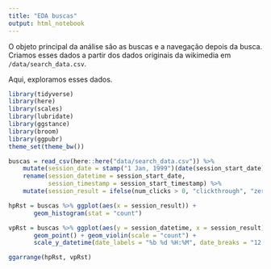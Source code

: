 ```yaml
---
title: "EDA buscas"
output: html_notebook
---
```


O objeto principal da análise são as buscas e a navegação depois da busca. Criamos esses dados a partir dos dados originais da wikimedia em `/data/search_data.csv`. 

Aqui, exploramos esses dados. 

```r
library(tidyverse)
library(here)
library(scales)
library(lubridate)
library(ggstance)
library(broom)
library(ggpubr)
theme_set(theme_bw())
```

```r
buscas = read_csv(here::here("data/search_data.csv")) %>% 
    mutate(session_date = stamp("1 Jan, 1999")(date(session_start_date))) %>% 
    rename(session_datetime = session_start_date,
           session_timestamp = session_start_timestamp) %>%
    mutate(session_result = ifelse(num_clicks > 0, "clickthrough", "zero results"))
```

```r
hpRst = buscas %>% ggplot(aes(x = session_result)) +
       geom_histogram(stat = "count")

vpRst = buscas %>% ggplot(aes(y = session_datetime, x = session_result)) +
       geom_point() + geom_violin(scale = "count") +
       scale_y_datetime(date_labels = "%b %d %H:%M", date_breaks = "12 hour")

ggarrange(hpRst, vpRst)
```


```r

```

